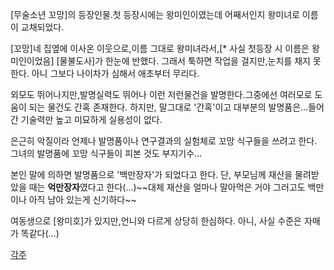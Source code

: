 [무술소년 꼬망]의 등장인물.첫 등장시에는 왕미인이였는데 어째서인지 왕미녀로 이름이 교채되었다.

[꼬망]네 집옆에 이사온 이웃으로,이름 그대로 왕미녀라서,[* 사실 첫등장 시 이름은 왕미인이었음] [물불도사]가 한눈에 반했다.
그래서 툭하면 작업을 걸지만,눈치를 채지 못한다. 아니 그보다 나이차가 심해서 애초부터 무리다.

외모도 뛰어나지만,발명실력도 뛰어나 이런 저런물건을 발명한다.그중에선 여러모로 도움이 되는 물건도 간혹 존재한다. 하지만, 말그대로 '간혹'이고 대부분의 발명품은...들어간 기술력만 높고 미묘하게 실용성이 없다.

은근히 악질이라 언제나 발명품이나 연구결과의 실험체로 꼬망 식구들을 쓰려고 한다. 그녀의 발명품에 꼬망 식구들이 피본 것도 부지기수...

본인 말에 의하면 발명품으로 '백만장자'가 되었다고 한다. 단, 부모님께 재산을 물려받았을 때는 '''억만장자'''였다고 한다(...)~~대체 재산을 얼마나 말아먹은 거야 그러고도 백만이나 아직 남아 있는게 신기하다~~


여동생으로 [왕미호]가 있지만,언니와 다르게 상당히 한심하다. 아니, 사실 수준은 자매가 똑같다(...)




[[각주]]

